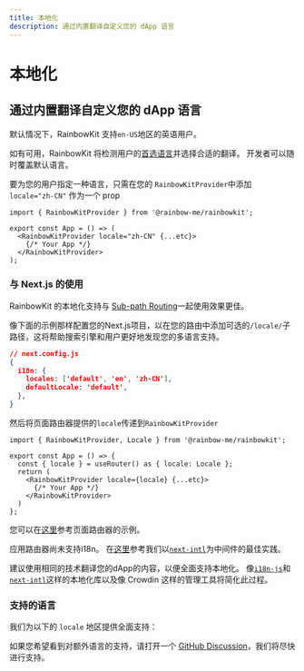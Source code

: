 ```yaml
---
title: 本地化
description: 通过内置翻译自定义您的 dApp 语言
---
```


# 本地化

## 通过内置翻译自定义您的 dApp 语言

默认情况下，RainbowKit 支持`en-US`地区的英语用户。

如有可用，RainbowKit 将检测用户的[首选语言](https://developer.mozilla.org/en-US/docs/Web/API/Navigator/language)并选择合适的翻译。 开发者可以随时覆盖默认语言。

要为您的用户指定一种语言，只需在您的 `RainbowKitProvider`中添加 `locale="zh-CN"` 作为一个 prop

```tsx
import { RainbowKitProvider } from '@rainbow-me/rainbowkit';

export const App = () => (
  <RainbowKitProvider locale="zh-CN" {...etc}>
    {/* Your App */}
  </RainbowKitProvider>
);
```

### 与 Next.js 的使用

RainbowKit 的本地化支持与 [Sub-path Routing](https://nextjs.org/docs/pages/building-your-application/routing/internationalization#sub-path-routing)一起使用效果更佳。

像下面的示例那样配置您的Next.js项目，以在您的路由中添加可选的`/locale/`子路径，这将帮助搜索引擎和用户更好地发现您的多语言支持。

```json
// next.config.js
{
  i18n: {
    locales: ['default', 'en', 'zh-CN'],
    defaultLocale: 'default',
  },
}
```

然后将页面路由器提供的`locale`传递到`RainbowKitProvider`

```tsx
import { RainbowKitProvider, Locale } from '@rainbow-me/rainbowkit';

export const App = () => {
  const { locale } = useRouter() as { locale: Locale };
  return (
    <RainbowKitProvider locale={locale} {...etc}>
      {/* Your App */}
    </RainbowKitProvider>
  )
};
```

您可以在[这里](https://github.com/rainbow-me/rainbowkit/tree/main/examples/with-next)参考页面路由器的示例。

应用路由器尚未支持i18n。 在[这里](https://github.com/rainbow-me/rainbowkit/tree/main/examples/with-next-app-i18n)参考我们以[`next-intl`](https://github.com/amannn/next-intl)为中间件的最佳实践。

建议使用相同的技术翻译您的dApp的内容，以便全面支持本地化。 像[`i18n-js`](https://github.com/fnando/i18n)和[`next-intl`](https://github.com/amannn/next-intl)这样的本地化库以及像 Crowdin 这样的管理工具将简化此过程。

### 支持的语言

我们为以下的 `locale` 地区提供全面支持：

<Table
  header={[
    'Language', 'Region', 'Locale', 'Shortform'
  ]}
  dataTypes={[
    'string', 'string', 'code', 'code'
  ]}
  data={[
    ['English', 'United States 🇺🇸', 'en-US', 'en'],
    ['中文', 'Mainland China 🇨🇳', 'zh-CN', 'zh'],
    ['हिंदी', 'India 🇮🇳', 'hi-IN', 'hi'],
    ['Español', 'Latin America 🌎', 'es-419', 'es'],
    ['Français', 'France 🇫🇷', 'fr-FR', 'fr'],
    ['العربية', 'Middle East 🌍', 'ar-AR', 'ar'],
    ['Português', 'Brazil 🇧🇷', 'pt-BR', 'pt'],
    ['Русский', 'Russia 🇷🇺', 'ru-RU', 'ru'],
    ['Bahasa Indonesia', 'Indonesia 🇮🇩', 'id-ID', 'id'],
    ['日本語', 'Japan 🇯🇵', 'ja-JP', 'ja'],
    ['Türkçe', 'Turkey 🇹🇷', 'tr-TR', 'tr'],
    ['한국어', 'South Korea 🇰🇷', 'ko-KR', 'ko'],
    ['ภาษาไทย', 'Thailand 🇹🇭', 'th-TH', 'th'],
    ['українська', 'Ukraine 🇺🇦', 'uk-UA', 'ua'],
  ]}
/>

如果您希望看到对额外语言的支持，请打开一个 [GitHub Discussion](https://github.com/rainbow-me/rainbowkit/discussions/new?category=ideas)，我们将尽快进行支持。
